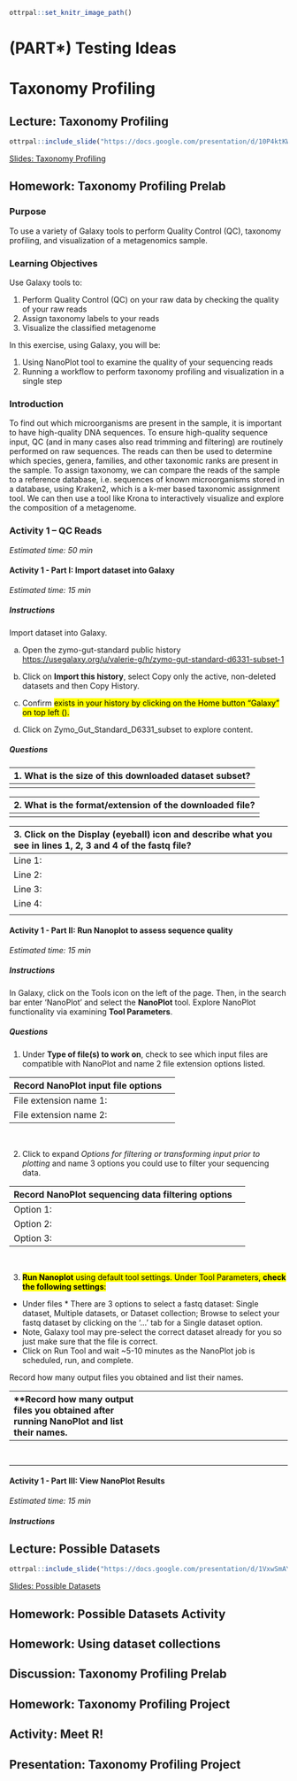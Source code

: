 ```r
ottrpal::set_knitr_image_path()
```
# (PART\*) Testing Ideas {-}

# Taxonomy Profiling

## Lecture: Taxonomy Profiling

```r
ottrpal::include_slide("https://docs.google.com/presentation/d/10P4ktKWSrRpM1YAWYW31tLly_jf1rcfgCMbzZ9Tx9xY/edit?slide=id.g35f391192_00#slide=id.g35f391192_00")
```

[Slides: Taxonomy Profiling](https://docs.google.com/presentation/d/10P4ktKWSrRpM1YAWYW31tLly_jf1rcfgCMbzZ9Tx9xY/edit?usp=sharing)


## Homework: Taxonomy Profiling Prelab

### Purpose

To use a variety of Galaxy tools to perform Quality Control (QC), taxonomy profiling, and visualization of a metagenomics sample.

### Learning Objectives

Use Galaxy tools to:

1. Perform Quality Control (QC) on your raw data by checking the quality of your raw reads
2. Assign taxonomy labels to your reads
3. Visualize the classified metagenome

In this exercise, using Galaxy, you will be:

1. Using NanoPlot tool to examine the quality of your sequencing reads
2. Running a workflow to perform taxonomy profiling and visualization in a single step

### Introduction

To find out which microorganisms are present in the sample, it is important to have high-quality DNA sequences. To ensure high-quality sequence input, QC (and in many cases also read trimming and filtering) are routinely performed on raw sequences. The reads can then be used to determine which species, genera, families, and other taxonomic ranks are present in the sample. To assign taxonomy, we can compare the reads of the sample to a reference database, i.e. sequences of known microorganisms stored in a database, using Kraken2, which is a k-mer based taxonomic assignment tool. We can then use a tool like Krona to interactively visualize and explore the composition of a metagenome.  

### Activity 1 – QC Reads

*Estimated time: 50 min*

#### Activity 1 - Part I: Import dataset into Galaxy

*Estimated time: 15 min*

##### Instructions

Import dataset into Galaxy. 

a. Open the zymo-gut-standard public history [https://usegalaxy.org/u/valerie-g/h/zymo-gut-standard-d6331-subset-1](https://usegalaxy.org/u/valerie-g/h/zymo-gut-standard-d6331-subset-1) 

b. Click on **Import this history**, select Copy only the active, non-deleted datasets and then Copy History. 

c. Confirm <mark style="background color: lightgreen"Zymo_Gut_Standard_D6331_subset> exists in your history by clicking on the Home button "Galaxy" on top left ().

d. Click on Zymo_Gut_Standard_D6331_subset to explore content.


##### Questions

|1. What is the size of this downloaded dataset subset?|
|:--|
|<break>|

|2. What is the format/extension of the downloaded file?|
|:--|
|<break>|

|3. Click on the Display (eyeball) icon and describe what you see in lines 1, 2, 3 and 4 of the fastq file?| 
|:--|
|Line 1:| 
|Line 2:| 
|Line 3:| 
|Line 4:| 
|<break>| 

#### Activity 1 - Part II: Run Nanoplot to assess sequence quality

*Estimated time: 15 min*

##### Instructions

In Galaxy, click on the Tools icon on the left of the page. Then, in the search bar enter ‘NanoPlot’ and select the **NanoPlot** tool. Explore NanoPlot functionality via examining **Tool Parameters**.

##### Questions

1. Under **Type of file(s) to work on**, check  to see which input files are compatible with NanoPlot and name 2 file extension options listed.

| **Record NanoPlot input file options**| |
|:--|:--|
|File extension name 1:| |
|File extension name 2:| |
<br>

2. Click to expand *Options for filtering or transforming input prior to plotting* and name 3 options you could use to filter your sequencing data.

| **Record NanoPlot sequencing data filtering options**| |
|:--|:--|
|Option 1:| |
|Option 2:| |
|Option 3:| |
<br> 

3. <mark style="background color: yellow">**Run Nanoplot** using default tool settings. Under Tool Parameters, <mark style="background color: lightyellow">**check the following settings**:

- Under files * There are 3 options to select a fastq dataset: Single dataset, Multiple datasets, or Dataset collection; Browse to select your fastq dataset by clicking on the ‘...’ tab for a Single dataset option. 
- Note, Galaxy tool may pre-select the correct dataset already for you so just make sure that the file is correct. 
- Click on Run Tool and wait ~5-10 minutes as the NanoPlot job is scheduled, run, and complete.

Record how many output files you obtained and list their names.

| **Record how many output files you obtained after running NanoPlot and list their names.| 
|:--|:--|
| |
| |
| |
|<br>|  


#### Activity 1 - Part III: View NanoPlot Results

*Estimated time: 15 min*

##### Instructions




## Lecture: Possible Datasets

```r
ottrpal::include_slide("https://docs.google.com/presentation/d/1VxwSmAY8BUs3EfVcxPm3I8kNYJWjVqoHJrGOX3X3sog/edit?slide=id.g35f391192_00#slide=id.g35f391192_00")
```

[Slides: Possible Datasets](https://docs.google.com/presentation/d/1VxwSmAY8BUs3EfVcxPm3I8kNYJWjVqoHJrGOX3X3sog/edit?usp=sharing)


## Homework: Possible Datasets Activity


## Homework: Using dataset collections


## Discussion: Taxonomy Profiling Prelab


## Homework: Taxonomy Profiling Project

## Activity: Meet R!

## Presentation: Taxonomy Profiling Project

